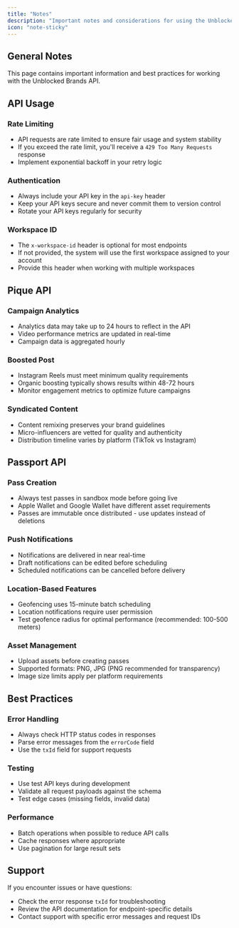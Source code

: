 ```yaml
---
title: "Notes"
description: "Important notes and considerations for using the Unblocked Brands API"
icon: "note-sticky"
---
```


## General Notes

This page contains important information and best practices for working with the Unblocked Brands API.

## API Usage

### Rate Limiting
- API requests are rate limited to ensure fair usage and system stability
- If you exceed the rate limit, you'll receive a `429 Too Many Requests` response
- Implement exponential backoff in your retry logic

### Authentication
- Always include your API key in the `api-key` header
- Keep your API keys secure and never commit them to version control
- Rotate your API keys regularly for security

### Workspace ID
- The `x-workspace-id` header is optional for most endpoints
- If not provided, the system will use the first workspace assigned to your account
- Provide this header when working with multiple workspaces

## Pique API

### Campaign Analytics
- Analytics data may take up to 24 hours to reflect in the API
- Video performance metrics are updated in real-time
- Campaign data is aggregated hourly

### Boosted Post
- Instagram Reels must meet minimum quality requirements
- Organic boosting typically shows results within 48-72 hours
- Monitor engagement metrics to optimize future campaigns

### Syndicated Content
- Content remixing preserves your brand guidelines
- Micro-influencers are vetted for quality and authenticity
- Distribution timeline varies by platform (TikTok vs Instagram)

## Passport API

### Pass Creation
- Always test passes in sandbox mode before going live
- Apple Wallet and Google Wallet have different asset requirements
- Passes are immutable once distributed - use updates instead of deletions

### Push Notifications
- Notifications are delivered in near real-time
- Draft notifications can be edited before scheduling
- Scheduled notifications can be cancelled before delivery

### Location-Based Features
- Geofencing uses 15-minute batch scheduling
- Location notifications require user permission
- Test geofence radius for optimal performance (recommended: 100-500 meters)

### Asset Management
- Upload assets before creating passes
- Supported formats: PNG, JPG (PNG recommended for transparency)
- Image size limits apply per platform requirements

## Best Practices

### Error Handling
- Always check HTTP status codes in responses
- Parse error messages from the `errorCode` field
- Use the `txId` field for support requests

### Testing
- Use test API keys during development
- Validate all request payloads against the schema
- Test edge cases (missing fields, invalid data)

### Performance
- Batch operations when possible to reduce API calls
- Cache responses where appropriate
- Use pagination for large result sets

## Support

If you encounter issues or have questions:
- Check the error response `txId` for troubleshooting
- Review the API documentation for endpoint-specific details
- Contact support with specific error messages and request IDs
